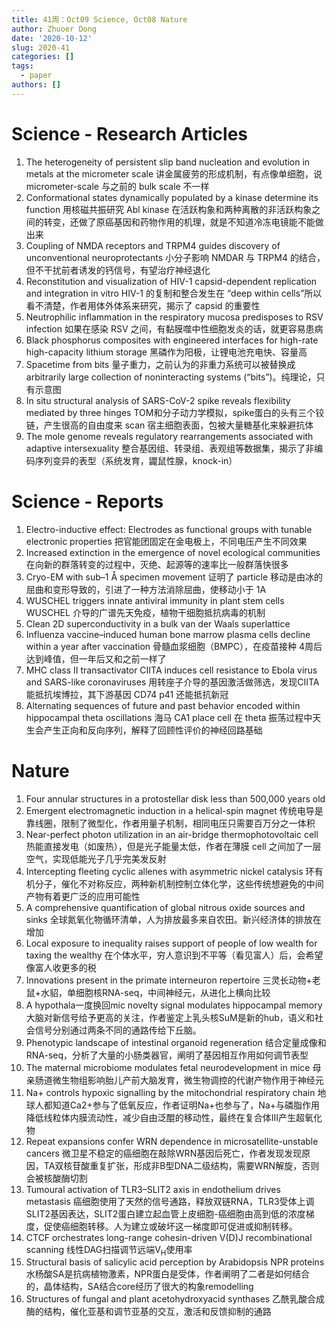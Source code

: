 ```yaml
---
title: 41周：Oct09 Science, Oct08 Nature
author: Zhuoer Dong
date: '2020-10-12'
slug: 2020-41
categories: []
tags:
  - paper
authors: []
---
```




# Science - Research Articles

1. The heterogeneity of persistent slip band nucleation and evolution in metals at the micrometer scale
   讲金属疲劳的形成机制，有点像单细胞，说 micrometer-scale 与之前的 bulk scale 不一样
2. Conformational states dynamically populated by a kinase determine its function
   用核磁共振研究 Abl kinase 在活跃构象和两种离散的非活跃构象之间的转变，还做了原癌基因和药物作用的机理，就是不知道冷冻电镜能不能做出来
3. Coupling of NMDA receptors and TRPM4 guides discovery of unconventional neuroprotectants
   小分子影响 NMDAR 与 TRPM4 的结合，但不干扰前者诱发的钙信号，有望治疗神经退化
4. Reconstitution and visualization of HIV-1 capsid-dependent replication and integration in vitro
   HIV-1 的复制和整合发生在 "deep within cells"所以看不清楚，作者用体外体系来研究，揭示了 capsid 的重要性
5. Neutrophilic inflammation in the respiratory mucosa predisposes to RSV infection
   如果在感染 RSV 之间，有黏膜噬中性细胞发炎的话，就更容易患病
6. Black phosphorus composites with engineered interfaces for high-rate high-capacity lithium storage
   黑磷作为阳极，让锂电池充电快、容量高
7. Spacetime from bits
   量子重力，之前认为的非重力系统可以被替换成 arbitrarily large collection of noninteracting systems (“bits”)。纯理论，只有示意图
8. In situ structural analysis of SARS-CoV-2 spike reveals flexibility mediated by three hinges
   TOM和分子动力学模拟，spike蛋白的头有三个铰链，产生很高的自由度来 scan 宿主细胞表面，包被大量糖基化来躲避抗体
9. The mole genome reveals regulatory rearrangements associated with adaptive intersexuality
   整合基因组、转录组、表观组等数据集，揭示了非编码序列变异的表型（系统发育，鼹鼠性腺，knock-in）



# Science - Reports

1. Electro-inductive effect: Electrodes as functional groups with tunable electronic properties
   把官能团固定在金电极上，不同电压产生不同效果
2. Increased extinction in the emergence of novel ecological communities
   在向新的群落转变的过程中，灭绝、起源等的速率比一般群落快很多
3. Cryo-EM with sub–1 Å specimen movement
   证明了 particle 移动是由冰的屈曲和变形导致的，引进了一种方法消除屈曲，使移动小于 1A
4. WUSCHEL triggers innate antiviral immunity in plant stem cells
   WUSCHEL 介导的广谱先天免疫，植物干细胞抵抗病毒的机制
5. Clean 2D superconductivity in a bulk van der Waals superlattice
6. Influenza vaccine–induced human bone marrow plasma cells decline within a year after vaccination
   骨髓血浆细胞（BMPC），在疫苗接种 4周后达到峰值，但一年后又和之前一样了
7. MHC class II transactivator CIITA induces cell resistance to Ebola virus and SARS-like coronaviruses
   用转座子介导的基因激活做筛选，发现CIITA能抵抗埃博拉，其下游基因 CD74 p41 还能抵抗新冠
8. Alternating sequences of future and past behavior encoded within hippocampal theta oscillations
   海马 CA1 place cell 在 theta 振荡过程中天生会产生正向和反向序列，解释了回顾性评价的神经回路基础



# Nature

01. Four annular structures in a protostellar disk less than 500,000 years old
02. Emergent electromagnetic induction in a helical-spin magnet
    传统电导是靠线圈，限制了微型化，作者用量子机制，相同电压只需要百万分之一体积
03. Near-perfect photon utilization in an air-bridge thermophotovoltaic cell
    热能直接发电（如废热），但是光子能量太低，作者在薄膜 cell 之间加了一层空气，实现低能光子几乎完美发反射
04. Intercepting fleeting cyclic allenes with asymmetric nickel catalysis
    环有机分子，催化不对称反应，两种新机制控制立体化学，这些传统想避免的中间产物有着更广泛的应用可能性
05. A comprehensive quantification of global nitrous oxide sources and sinks
    全球氮氧化物循环清单，人为排放最多来自农田。新兴经济体的排放在增加
06. Local exposure to inequality raises support of people of low wealth for taxing the wealthy
    在个体水平，穷人意识到不平等（看见富人）后，会希望像富人收更多的税
07. Innovations present in the primate interneuron repertoire
    三灵长动物+老鼠+水貂，单细胞核RNA-seq，中间神经元，从进化上横向比较
08. A hypothala一度换回mic novelty signal modulates hippocampal memory
    大脑对新信号给予更高的关注，作者鉴定上乳头核SuM是新的hub，语义和社会信号分别通过两条不同的通路传给下丘脑。
09. Phenotypic landscape of intestinal organoid regeneration
    结合定量成像和RNA-seq，分析了大量的小肠类器官，阐明了基因相互作用如何调节表型
10. The maternal microbiome modulates fetal neurodevelopment in mice
    母亲肠道微生物组影响胎儿产前大脑发育，微生物调控的代谢产物作用于神经元
11. Na+ controls hypoxic signalling by the mitochondrial respiratory chain
    地球人都知道Ca2+参与了低氧反应，作者证明Na+也参与了，Na+与磷脂作用降低线粒体内膜流动性，减少自由泛醌的移动性，最终在复合体III产生超氧化物
12. Repeat expansions confer WRN dependence in microsatellite-unstable cancers
    微卫星不稳定的癌细胞在敲除WRN基因后死亡，作者发现发现原因，TA双核苷酸重复扩张，形成非B型DNA二级结构，需要WRN解旋，否则会被核酸酶切割
13. Tumoural activation of TLR3–SLIT2 axis in endothelium drives metastasis
    癌细胞使用了天然的信号通路，释放双链RNA，TLR3受体上调SLIT2基因表达，SLIT2蛋白建立起血管上皮细胞-癌细胞由高到低的浓度梯度，促使癌细胞转移。人为建立或破坏这一梯度即可促进或抑制转移。
14. CTCF orchestrates long-range cohesin-driven V(D)J recombinational scanning
    线性DAG扫描调节远端V~H~使用率
15. Structural basis of salicylic acid perception by Arabidopsis NPR proteins
    水杨酸SA是抗病植物激素，NPR蛋白是受体，作者阐明了二者是如何结合的，晶体结构，SA结合core经历了很大的构象remodelling 
16. Structures of fungal and plant acetohydroxyacid synthases
    乙酰乳酸合成酶的结构，催化亚基和调节亚基的交互，激活和反馈抑制的通路
